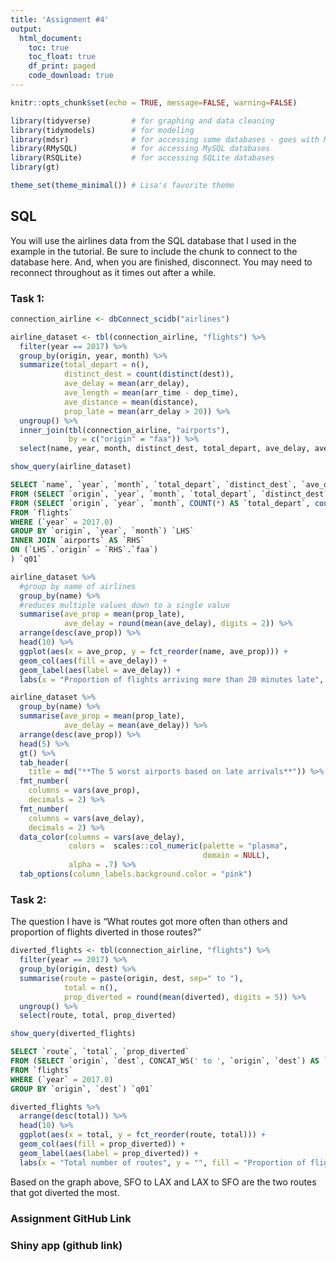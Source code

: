 ```yaml
---
title: 'Assignment #4'
output: 
  html_document:
    toc: true
    toc_float: true
    df_print: paged
    code_download: true
---
```


```r
knitr::opts_chunk$set(echo = TRUE, message=FALSE, warning=FALSE)
```

```r
library(tidyverse)         # for graphing and data cleaning
library(tidymodels)        # for modeling
library(mdsr)              # for accessing some databases - goes with Modern Data Science with R textbook
library(RMySQL)            # for accessing MySQL databases
library(RSQLite)           # for accessing SQLite databases
library(gt)
```

```r
theme_set(theme_minimal()) # Lisa's favorite theme
```

## SQL 

You will use the airlines data from the SQL database that I used in the example in the tutorial. Be sure to include the chunk to connect to the database here. And, when you are finished, disconnect. You may need to reconnect throughout as it times out after a while.

### Task 1: 

```r
connection_airline <- dbConnect_scidb("airlines")
```

```r
airline_dataset <- tbl(connection_airline, "flights") %>% 
  filter(year == 2017) %>% 
  group_by(origin, year, month) %>% 
  summarize(total_depart = n(),
            distinct_dest = count(distinct(dest)),
            ave_delay = mean(arr_delay),
            ave_length = mean(arr_time - dep_time),
            ave_distance = mean(distance),
            prop_late = mean(arr_delay > 20)) %>% 
  ungroup() %>% 
  inner_join(tbl(connection_airline, "airports"),
             by = c("origin" = "faa")) %>% 
  select(name, year, month, distinct_dest, total_depart, ave_delay, ave_length, ave_distance, prop_late)
```

```r
show_query(airline_dataset)
```

```sql
SELECT `name`, `year`, `month`, `total_depart`, `distinct_dest`, `ave_delay`, `ave_length`, `ave_distance`, `prop_late`
FROM (SELECT `origin`, `year`, `month`, `total_depart`, `distinct_dest`, `ave_delay`, `ave_length`, `ave_distance`, `prop_late`, `name`, `lat`, `lon`, `alt`, `tz`, `dst`, `city`, `country`
FROM (SELECT `origin`, `year`, `month`, COUNT(*) AS `total_depart`, count(distinct(`dest`)) AS `distinct_dest`, AVG(`arr_delay`) AS `ave_delay`, AVG(`arr_time` - `dep_time`) AS `ave_length`, AVG(`distance`) AS `ave_distance`, AVG(`arr_delay` > 20.0) AS `prop_late`
FROM `flights`
WHERE (`year` = 2017.0)
GROUP BY `origin`, `year`, `month`) `LHS`
INNER JOIN `airports` AS `RHS`
ON (`LHS`.`origin` = `RHS`.`faa`)
) `q01`
```

```r
airline_dataset %>% 
  #group by name of airlines 
  group_by(name) %>%
  #reduces multiple values down to a single value
  summarise(ave_prop = mean(prop_late),
            ave_delay = round(mean(ave_delay), digits = 2)) %>%
  arrange(desc(ave_prop)) %>% 
  head(10) %>% 
  ggplot(aes(x = ave_prop, y = fct_reorder(name, ave_prop))) +
  geom_col(aes(fill = ave_delay)) +
  geom_label(aes(label = ave_delay)) +
  labs(x = "Proportion of flights arriving more than 20 minutes late", y = "", fill = "Average delay of flights")
```

```r
airline_dataset %>% 
  group_by(name) %>% 
  summarise(ave_prop = mean(prop_late),
            ave_delay = mean(ave_delay)) %>%
  arrange(desc(ave_prop)) %>% 
  head(5) %>% 
  gt() %>% 
  tab_header(
    title = md("**The 5 worst airports based on late arrivals**")) %>% 
  fmt_number(
    columns = vars(ave_prop),
    decimals = 2) %>% 
  fmt_number(
    columns = vars(ave_delay),
    decimals = 2) %>%
  data_color(columns = vars(ave_delay),
             colors =  scales::col_numeric(palette = "plasma", 
                                           domain = NULL),
             alpha = .7) %>% 
  tab_options(column_labels.background.color = "pink")
```

### Task 2: 

The question I have is "What routes got more often than others and proportion of flights diverted in those routes?" 

```r
diverted_flights <- tbl(connection_airline, "flights") %>% 
  filter(year == 2017) %>% 
  group_by(origin, dest) %>% 
  summarise(route = paste(origin, dest, sep=" to "),
            total = n(),
            prop_diverted = round(mean(diverted), digits = 5)) %>% 
  ungroup() %>% 
  select(route, total, prop_diverted)
```

```r
show_query(diverted_flights)
```

```sql
SELECT `route`, `total`, `prop_diverted`
FROM (SELECT `origin`, `dest`, CONCAT_WS(' to ', `origin`, `dest`) AS `route`, COUNT(*) AS `total`, ROUND(AVG(`diverted`), 4) AS `prop_diverted`
FROM `flights`
WHERE (`year` = 2017.0)
GROUP BY `origin`, `dest`) `q01`
```

```r
diverted_flights %>% 
  arrange(desc(total)) %>% 
  head(10) %>% 
  ggplot(aes(x = total, y = fct_reorder(route, total))) +
  geom_col(aes(fill = prop_diverted)) +
  geom_label(aes(label = prop_diverted)) +
  labs(x = "Total number of routes", y = "", fill = "Proportion of flights being diverted")
```

Based on the graph above, SFO to LAX and LAX to SFO are the two routes that got diverted the most. 

### Assignment GitHub Link


### Shiny app (github link)